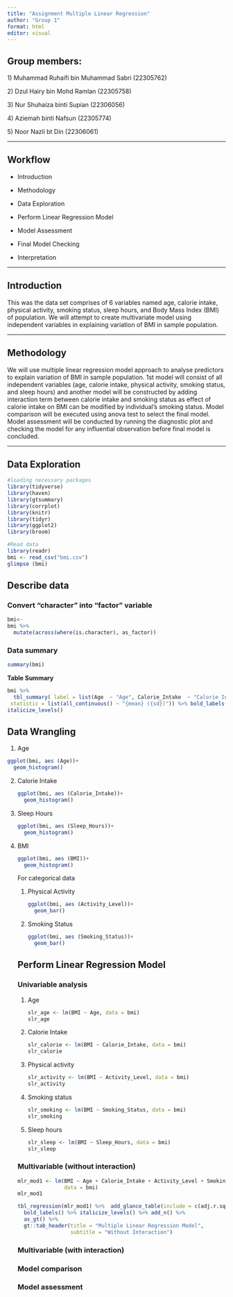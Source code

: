 ```yaml
---
title: "Assignment Multiple Linear Regression"
author: "Group 1"
format: html
editor: visual
---
```


## **Group members:**

1\) Muhammad Ruhaifi bin Muhammad Sabri (22305762)

2\) Dzul Hairy bin Mohd Ramlan (22305758)

3\) Nur Shuhaiza binti Supian (22306056)

4\) Aziemah binti Nafsun (22305774)

5\) Noor Nazli bt Din (22306061)

------------------------------------------------------------------------

## **Workflow**

-   Introduction

-   Methodology

-   Data Exploration

-   Perform Linear Regression Model

-   Model Assessment

-   Final Model Checking

-   Interpretation

------------------------------------------------------------------------

## **Introduction**

This was the data set comprises of 6 variables named age, calorie intake, physical activity, smoking status, sleep hours, and Body Mass Index (BMI) of population. We will attempt to create multivariate model using independent variables in explaining variation of BMI in sample population.

------------------------------------------------------------------------

## **Methodology**

We will use multiple linear regression model approach to analyse predictors to explain variation of BMI in sample population. 1st model will consist of all independent variables (age, calorie intake, physical activity, smoking status, and sleep hours) and another model will be constructed by adding interaction term between calorie intake and smoking status as effect of calorie intake on BMI can be modified by individual’s smoking status. Model comparison will be executed using anova test to select the final model. Model assessment will be conducted by running the diagnostic plot and checking the model for any influential observation before final model is concluded.

------------------------------------------------------------------------

## **Data Exploration**

```r
#loading necessary packages
library(tidyverse)
library(haven)
library(gtsummary)
library(corrplot)
library(knitr)
library(tidyr)
library(ggplot2)
library(broom)
```

```r
#Read data
library(readr)
bmi <- read_csv("bmi.csv")
glimpse (bmi)
```

## **Describe data**

### **Convert “character” into “factor” variable**

```r
bmi<- 
bmi %>%
  mutate(across(where(is.character), as_factor))
```

### **Data summary**

```r
summary(bmi)
```

**Table Summary**

```r
bmi %>% 
  tbl_summary( label = list(Age  ~ "Age", Calorie_Intake  ~ "Calorie Intake", Activity_Level ~ "Physical Activity" , Smoking_Status ~ "Smoking Status", Sleep_Hours ~ "Sleep Hours",  BMI ~ "BMI") , 
 statistic = list(all_continuous() ~ "{mean} ({sd})")) %>% bold_labels() %>% 
italicize_levels()
```

## **Data Wrangling**

1.  Age

```r
ggplot(bmi, aes (Age))+
  geom_histogram()
```

2.  Calorie Intake

    ```r
    ggplot(bmi, aes (Calorie_Intake))+
      geom_histogram()
    ```

3.  Sleep Hours

    ```r
    ggplot(bmi, aes (Sleep_Hours))+
      geom_histogram()
    ```

4.  BMI

    ```r
    ggplot(bmi, aes (BMI))+
      geom_histogram()
    ```

    For categorical data

    1.  Physical Activity

        ```r
        ggplot(bmi, aes (Activity_Level))+
          geom_bar()
        ```

    2.  Smoking Status

        ```r
        ggplot(bmi, aes (Smoking_Status))+
          geom_bar()
        ```

    ## Perform Linear Regression Model

    ### Univariable analysis

    1.  Age

        ```r
        slr_age <- lm(BMI ~ Age, data = bmi)
        slr_age
        ```

    2.  Calorie Intake

        ```r
        slr_calorie <- lm(BMI ~ Calorie_Intake, data = bmi)
        slr_calorie
        ```

    3.  Physical activity

        ```r
        slr_activity <- lm(BMI ~ Activity_Level, data = bmi)
        slr_activity
        ```

    4.  Smoking status

        ```r
        slr_smoking <- lm(BMI ~ Smoking_Status, data = bmi)
        slr_smoking
        ```

    5.  Sleep hours

        ```r
        slr_sleep <- lm(BMI ~ Sleep_Hours, data = bmi)
        slr_sleep
        ```

    ### Multivariable (without interaction)

    ```r
    mlr_mod1 <- lm(BMI ~ Age + Calorie_Intake + Activity_Level + Smoking_Status + Sleep_Hours,
                   data = bmi)
    mlr_mod1
    ```

    ```r
    tbl_regression(mlr_mod1) %>%  add_glance_table(include = c(adj.r.squared)) %>% 
      bold_labels() %>% italicize_levels() %>% add_n() %>% 
      as_gt() %>%
      gt::tab_header(title = "Multiple Linear Regression Model",
                     subtitle = "Without Interaction")

    ```

    ### Multivariable (with interaction)

    ### Model comparison

    ### Model assessment
